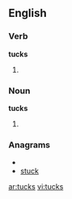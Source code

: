 ==English==

===Verb===
'''tucks'''

# {{third-person singular of|[[tuck]]}}

===Noun===
'''tucks'''

# {{plural of|[[tuck]]}}

===Anagrams===
* {{alphagram|ckstu}}
* [[stuck#English|stuck]]

[[ar:tucks]]
[[vi:tucks]]